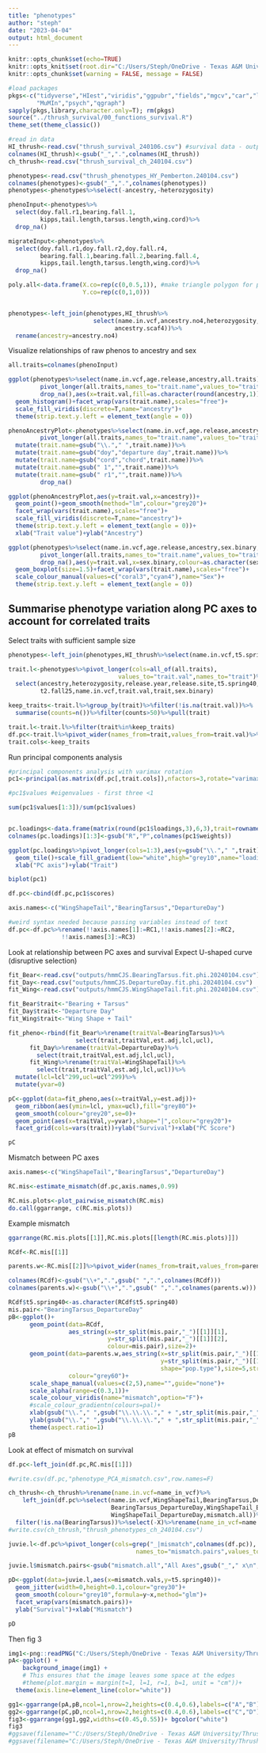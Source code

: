 ```yaml
---
title: "phenotypes"
author: "steph"
date: "2023-04-04"
output: html_document
---
```


```r
knitr::opts_chunk$set(echo=TRUE)
knitr::opts_knit$set(root.dir="C:/Users/Steph/OneDrive - Texas A&M University/Thrushes/survival/data/")
knitr::opts_chunk$set(warning = FALSE, message = FALSE) 
```



```r

#load packages
pkgs<-c("tidyverse","HIest","viridis","ggpubr","fields","mgcv","car","lme4",
        "MuMIn","psych","qgraph")
sapply(pkgs,library,character.only=T); rm(pkgs)
source("../thrush_survival/00_functions_survival.R")
theme_set(theme_classic())

#read in data
HI_thrush<-read.csv("thrush_survival_240106.csv") #survival data - output from survival_cleaning.R
colnames(HI_thrush)<-gsub("_",".",colnames(HI_thrush))
ch_thrush<-read.csv("thrush_survival_ch_240104.csv")

phenotypes<-read.csv("thrush_phenotypes_HY_Pemberton.240104.csv")
colnames(phenotypes)<-gsub("_",".",colnames(phenotypes))
phenotypes<-phenotypes%>%select(-ancestry,-heterozygosity)

phenoInput<-phenotypes%>%
  select(doy.fall.r1,bearing.fall.1,
         kipps,tail.length,tarsus.length,wing.cord)%>%
  drop_na()

migrateInput<-phenotypes%>%
  select(doy.fall.r1,doy.fall.r2,doy.fall.r4,
         bearing.fall.1,bearing.fall.2,bearing.fall.4,
         kipps,tail.length,tarsus.length,wing.cord)%>%
  drop_na()

poly.all<-data.frame(X.co=rep(c(0,0.5,1)), #make triangle polygon for plotting
                     Y.co=rep(c(0,1,0)))


phenotypes<-left_join(phenotypes,HI_thrush%>%
                        select(name.in.vcf,ancestry.no4,heterozygosity,
                              ancestry.scaf4))%>%
  rename(ancestry=ancestry.no4)

```

Visualize relationships of raw phenos to ancestry and sex

```r
all.traits=colnames(phenoInput)

ggplot(phenotypes%>%select(name.in.vcf,age.release,ancestry,all.traits)%>%
         pivot_longer(all.traits,names_to="trait.name",values_to="trait.val")%>%
         drop_na(),aes(x=trait.val,fill=as.character(round(ancestry,1))))+
  geom_histogram()+facet_wrap(vars(trait.name),scales="free")+
  scale_fill_viridis(discrete=T,name="ancestry")+
  theme(strip.text.y.left = element_text(angle = 0))

phenoAncestryPlot<-phenotypes%>%select(name.in.vcf,age.release,ancestry,all.traits)%>%
         pivot_longer(all.traits,names_to="trait.name",values_to="trait.val")%>%
  mutate(trait.name=gsub("\\."," ",trait.name))%>%
  mutate(trait.name=gsub("doy","departure day",trait.name))%>%
  mutate(trait.name=gsub("cord","chord",trait.name))%>%
  mutate(trait.name=gsub(" 1","",trait.name))%>%
  mutate(trait.name=gsub(" r1","",trait.name))%>%
         drop_na()

ggplot(phenoAncestryPlot,aes(y=trait.val,x=ancestry))+
  geom_point()+geom_smooth(method="lm",colour="grey20")+
  facet_wrap(vars(trait.name),scales="free")+
  scale_fill_viridis(discrete=T,name="ancestry")+
  theme(strip.text.y.left = element_text(angle = 0))+
  xlab("Trait value")+ylab("Ancestry")

ggplot(phenotypes%>%select(name.in.vcf,age.release,ancestry,sex.binary,all.traits)%>%
         pivot_longer(all.traits,names_to="trait.name",values_to="trait.val")%>%
         drop_na(),aes(y=trait.val,x=sex.binary,colour=as.character(sex.binary)))+
  geom_boxplot(size=1.5)+facet_wrap(vars(trait.name),scales="free")+
  scale_colour_manual(values=c("coral3","cyan4"),name="Sex")+
  theme(strip.text.y.left = element_text(angle = 0))


```

## Summarise phenotype variation along PC axes to account for correlated traits

Select traits with sufficient sample size

```r

phenotypes<-left_join(phenotypes,HI_thrush%>%select(name.in.vcf,t5.spring40,t2.fall25))

trait.l<-phenotypes%>%pivot_longer(cols=all_of(all.traits),
                               values_to="trait.val",names_to="trait")%>%
  select(ancestry,heterozygosity,release.year,release.site,t5.spring40,
         t2.fall25,name.in.vcf,trait.val,trait,sex.binary)

keep_traits<-trait.l%>%group_by(trait)%>%filter(!is.na(trait.val))%>%
  summarise(counts=n())%>%filter(counts>50)%>%pull(trait)

trait.l<-trait.l%>%filter(trait%in%keep_traits)
df.pc<-trait.l%>%pivot_wider(names_from=trait,values_from=trait.val)%>%drop_na()
trait.cols<-keep_traits


```

Run principal components analysis

```r
#principal components analysis with varimax rotation
pc1<-principal(as.matrix(df.pc[,trait.cols]),nfactors=3,rotate="varimax",scores=T,covar=F)

#pc1$values #eigenvalues - first three <1

sum(pc1$values[1:3])/sum(pc1$values)


pc.loadings<-data.frame(matrix(round(pc1$loadings,3),6,3),trait=rownames(pc1$weights))
colnames(pc.loadings)[1:3]<-gsub("R","P",colnames(pc1$weights))

ggplot(pc.loadings%>%pivot_longer(cols=1:3),aes(y=gsub("\\."," ",trait),x=name,fill=abs(value)))+
  geom_tile()+scale_fill_gradient(low="white",high="grey10",name="loading")+
  xlab("PC axis")+ylab("Trait")
```

```r
biplot(pc1)

df.pc<-cbind(df.pc,pc1$scores)

axis.names<-c("WingShapeTail","BearingTarsus","DepartureDay")

#weird syntax needed because passing variables instead of text
df.pc<-df.pc%>%rename(!!axis.names[1]:=RC1,!!axis.names[2]:=RC2,
               !!axis.names[3]:=RC3)

```

Look at relationship between PC axes and survival
Expect U-shaped curve (disruptive selection)

```r

fit_Bear<-read.csv("outputs/hmmCJS.BearingTarsus.fit.phi.20240104.csv")
fit_Day<-read.csv("outputs/hmmCJS.DepartureDay.fit.phi.20240104.csv")
fit_Wing<-read.csv("outputs/hmmCJS.WingShapeTail.fit.phi.20240104.csv")

fit_Bear$trait<-"Bearing + Tarsus"
fit_Day$trait<-"Departure Day"
fit_Wing$trait<-"Wing Shape + Tail"

fit_pheno<-rbind(fit_Bear%>%rename(traitVal=BearingTarsus)%>%
                   select(trait,traitVal,est.adj,lcl,ucl),
      fit_Day%>%rename(traitVal=DepartureDay)%>%
        select(trait,traitVal,est.adj,lcl,ucl),
      fit_Wing%>%rename(traitVal=WingShapeTail)%>%
        select(trait,traitVal,est.adj,lcl,ucl))%>%
  mutate(lcl=lcl^299,ucl=ucl^299)%>%
  mutate(yvar=0)

pC<-ggplot(data=fit_pheno,aes(x=traitVal,y=est.adj))+
  geom_ribbon(aes(ymin=lcl, ymax=ucl),fill="grey80")+
  geom_smooth(colour="grey20",se=0)+
  geom_point(aes(x=traitVal,y=yvar),shape="|",colour="grey20")+
  facet_grid(cols=vars(trait))+ylab("Survival")+xlab("PC Score")

pC  

```

Mismatch between PC axes

```r
axis.names<-c("WingShapeTail","BearingTarsus","DepartureDay")

RC.mis<-estimate_mismatch(df.pc,axis.names,0.99)
```


```r
RC.mis.plots<-plot_pairwise_mismatch(RC.mis)
do.call(ggarrange, c(RC.mis.plots))

```

Example mismatch

```r

ggarrange(RC.mis.plots[[1]],RC.mis.plots[[length(RC.mis.plots)]])

RCdf<-RC.mis[[1]]

parents.w<-RC.mis[[2]]%>%pivot_wider(names_from=trait,values_from=parent.trait.val)

colnames(RCdf)<-gsub("\\+",".",gsub(" ",".",colnames(RCdf)))
colnames(parents.w)<-gsub("\\+",".",gsub(" ",".",colnames(parents.w)))

RCdf$t5.spring40<-as.character(RCdf$t5.spring40)
mis.pair<-"BearingTarsus_DepartureDay"
pB<-ggplot()+
      geom_point(data=RCdf,
                 aes_string(x=str_split(mis.pair,"_")[[1]][1],
                            y=str_split(mis.pair,"_")[[1]][2],
                            colour=mis.pair),size=2)+
      geom_point(data=parents.w,aes_string(x=str_split(mis.pair,"_")[[1]][1],
                                           y=str_split(mis.pair,"_")[[1]][2],
                                           shape="pop.type"),size=5,stroke=1.5,
                 colour="grey60")+
      scale_shape_manual(values=c(2,5),name="",guide="none")+
      scale_alpha(range=c(0.3,1))+
      scale_colour_viridis(name="mismatch",option="F")+
      #scale_colour_gradientn(colours=pal)+
      xlab(gsub("\\."," ",gsub("\\.\\.\\."," + ",str_split(mis.pair,"_")[[1]][1])))+
      ylab(gsub("\\."," ",gsub("\\.\\.\\."," + ",str_split(mis.pair,"_")[[1]][2])))+
      theme(aspect.ratio=1)
pB


```

Look at effect of mismatch on survival

```r

df.pc<-left_join(df.pc,RC.mis[[1]])

#write.csv(df.pc,"phenotype_PCA_mismatch.csv",row.names=F)

ch_thrush<-ch_thrush%>%rename(name.in.vcf=name_in_vcf)%>%
    left_join(df.pc%>%select(name.in.vcf,WingShapeTail,BearingTarsus,DepartureDay,
                             BearingTarsus_DepartureDay,WingShapeTail_BearingTarsus,
                             WingShapeTail_DepartureDay,mismatch.all))%>%
  filter(!is.na(BearingTarsus))%>%select(-X)%>%rename(name_in_vcf=name.in.vcf)
#write.csv(ch_thrush,"thrush_phenotypes_ch_240104.csv")

```


```r

juvie.l<-df.pc%>%pivot_longer(cols=grep("_|mismatch",colnames(df.pc)),
                                    names_to="mismatch.pairs",values_to="mismatch.vals")

juvie.l$mismatch.pairs<-gsub("mismatch.all","All Axes",gsub("_"," x\n",juvie.l$mismatch.pairs))

pD<-ggplot(data=juvie.l,aes(x=mismatch.vals,y=t5.spring40))+
  geom_jitter(width=0,height=0.1,colour="grey30")+
  geom_smooth(colour="grey10",formula=y~x,method="glm")+
  facet_wrap(vars(mismatch.pairs))+
  ylab("Survival")+xlab("Mismatch")

pD

```
Then fig 3

```r


img1<-png::readPNG("C:/Users/Steph/OneDrive - Texas A&M University/Thrushes/survival/figures/Fig3/phenoNetwork.png")
pA<-ggplot() + 
    background_image(img1) +
    # This ensures that the image leaves some space at the edges
    #theme(plot.margin = margin(t=1, l=1, r=1, b=1, unit = "cm"))+
  theme(axis.line=element_line(color="white"))

gg1<-ggarrange(pA,pB,ncol=1,nrow=2,heights=c(0.4,0.6),labels=c("A","B"))
gg2<-ggarrange(pC,pD,ncol=1,nrow=2,heights=c(0.4,0.6),labels=c("C","D"))
fig3<-ggarrange(gg1,gg2,widths=c(0.45,0.55))+ bgcolor("white")
fig3
#ggsave(filename=""C:/Users/Steph/OneDrive - Texas A&M University/Thrushes/survival/figures/Fig3/Fig3.png",device="png",plot=fig3,width=18,height=14,units="cm")
#ggsave(filename="C:/Users/Steph/OneDrive - Texas A&M University/Thrushes/survival/figures/Fig3/Fig3.pdf",device="pdf",plot=fig3,width=18,height=14,units="cm")


```

